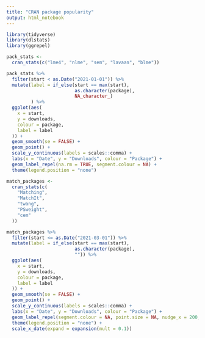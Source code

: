 ```yaml
---
title: "CRAN package popularity"
output: html_notebook
---
```


```r
library(tidyverse)
library(dlstats)
library(ggrepel)
```


```r
pack_stats <-
  cran_stats(c("lme4", "nlme", "sem", "lavaan", "blme"))
```


```r
pack_stats %>%
  filter(start < as.Date("2021-01-01")) %>%
  mutate(label = if_else(start == max(start),
                         as.character(package),
                         NA_character_)
         ) %>%
  ggplot(aes(
    x = start,
    y = downloads,
    colour = package,
    label = label
  )) +
  geom_smooth(se = FALSE) +
  geom_point() +
  scale_y_continuous(labels = scales::comma) +
  labs(x = "Date", y = "Downloads", colour = "Package") +
  geom_label_repel(na.rm = TRUE, segment.colour = NA) +
  theme(legend.position = "none")
```



```r
match_packages <-
  cran_stats(c(
    "Matching",
    "MatchIt",
    "twang",
    "PSweight",
    "cem"
  ))
```


```r
match_packages %>%
  filter(start <= as.Date("2021-03-01")) %>%
  mutate(label = if_else(start == max(start),
                         as.character(package),
                         "")) %>%
  ggplot(aes(
    x = start,
    y = downloads,
    colour = package,
    label = label
  )) +
  geom_smooth(se = FALSE) +
  geom_point() +
  scale_y_continuous(labels = scales::comma) +
  labs(x = "Date", y = "Downloads", colour = "Package") +
  geom_label_repel(segment.colour = NA, point.size = NA, nudge_x = 200, direction = "y") +
  theme(legend.position = "none") +
  scale_x_date(expand = expansion(mult = 0.1))
```



